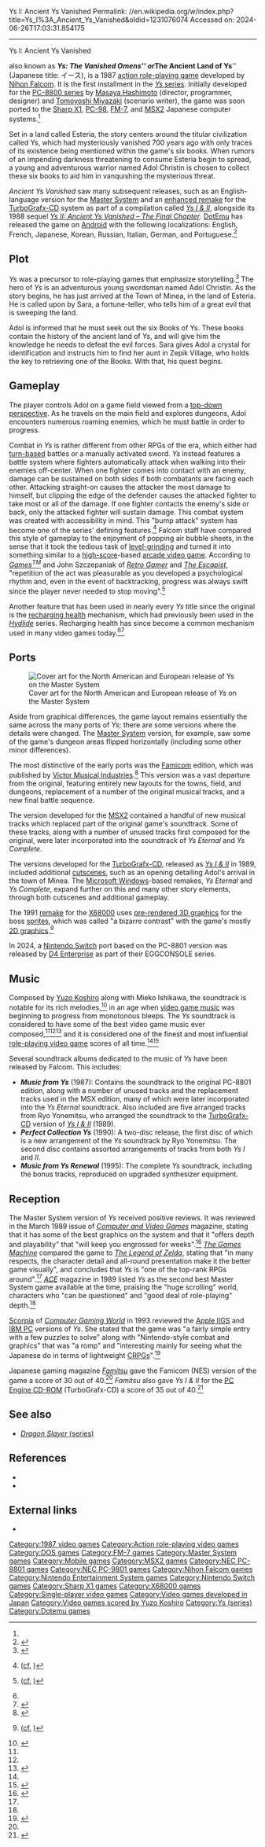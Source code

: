Ys I: Ancient Ys Vanished
Permalink: //en.wikipedia.org/w/index.php?title=Ys_I%3A_Ancient_Ys_Vanished&oldid=1231076074
Accessed on: 2024-06-26T17:03:31.854175



------
Ys I: Ancient Ys Vanished
{{Short description|1987 video game}}
{{Infobox video game
| title = Ys I: Ancient Ys Vanished
| image = Ys I Ancient Ys Vanished.jpg
| developer = [[Nihon Falcom]]
| publisher = Nihon Falcom
| director = [[Quintet (company)|Masaya Hashimoto]]
| producer = Masayuki Kato
| designer = Masaya Hashimoto
| programmer = Masaya Hashimoto
| artist = 
| writer = [[Tomoyoshi Miyazaki]]
| composer = [[Yuzo Koshiro]]<br>Mieko Ishikawa
| series = ''[[Ys (series)|Ys]]''
| platforms = [[PC-88]], [[PC-98]], [[FM-7]], [[MSX2]], [[Nintendo Entertainment System|Famicom]], [[Master System]], [[MS-DOS]], [[Apple IIGS]], [[Sharp X1]], [[X68000]], [[Nintendo Switch]]
| released = {{collapsible list
 | title = June 21, 1987
 | '''PC-88'''{{vgrelease|JP|June 21, 1987}}'''X1'''{{vgrelease|JP|June 26, 1987}}'''PC-98'''{{vgrelease|JP|August 28, 1987}}'''FM-7'''{{vgrelease|JP|October 8, 1987}}'''MSX2'''{{vgrelease|JP|December 10, 1987}}'''Famicom'''{{vgrelease|JP|August 26, 1988}}'''Master System'''{{vgrelease|JP|October 15, 1988|NA|March 1989|EU|March 1989}}'''MS-DOS'''{{vgrelease|NA|1989}}'''Apple IIGS'''{{vgrelease|NA|1989}}'''X68000'''{{vgrelease|JP|July 19, 1991}}'''Nintendo Switch'''{{vgrelease|WW|February 15, 2024}}
 }}
| genre = [[Action role-playing]]
| modes = [[Single-player]]
}}

{{nihongo foot|'''''Ys I: Ancient Ys Vanished''''',|イース Ancient Ys Vanished|Īsu}} also known as '''''Ys: The Vanished Omens'''''  or '''''The Ancient Land of Ys''''' (Japanese title: イース), is a 1987 [[action role-playing game]] developed by [[Nihon Falcom]]. It is the first installment in the [[Ys (series)|''Ys'' series]]. Initially developed for the [[PC-8800 series]] by [[Quintet (company)|Masaya Hashimoto]] (director, programmer, designer) and [[Quintet (company)|Tomoyoshi Miyazaki]] (scenario writer), the game was soon ported to the [[Sharp X1]], [[PC-98]], [[FM-7]], and [[MSX2]] Japanese computer systems.<ref name="gtm_falcom_154"/>

Set in a land called Esteria, the story centers around the titular civilization called Ys, which had mysteriously vanished 700 years ago with only traces of its existence being mentioned within the game's six books. When rumors of an impending darkness threatening to consume Esteria begin to spread, a young and adventurous warrior named Adol Christin is chosen to collect these six books to aid him in vanquishing the mysterious threat. 

''Ancient Ys Vanished'' saw many subsequent releases, such as an English-language version for the [[Master System]] and an [[Video game remake|enhanced remake]] for the [[TurboGrafx-CD]] system as part of a compilation called ''[[Ys I & II]]'', alongside its 1988 sequel ''[[Ys II: Ancient Ys Vanished – The Final Chapter]]''. [[Dotemu|DotEmu]] has released the game on [[Android (operating system)|Android]] with the following localizations: English, French, Japanese, Korean, Russian, Italian, German, and Portuguese.<ref>{{cite web|title=Ys Chronicles I (Ancient Ys Vanished Omen)|url=https://www.dotemu.com/game/ys-chronicles-omen/|access-date=2020-12-12|website=Dotemu|language=fr-FR|archive-date=2021-01-16|archive-url=https://web.archive.org/web/20210116105459/https://www.dotemu.com/game/ys-chronicles-omen/|url-status=live}}</ref>

==Plot==
''Ys'' was a precursor to role-playing games that emphasize storytelling.<ref>{{cite web|title=Ys Series|url=http://www.falcom.com/licence/character/ys_e.html|publisher=[[Nihon Falcom]]|access-date=23 April 2012|archive-date=3 December 2013|archive-url=https://web.archive.org/web/20131203034546/http://www.falcom.com/licence/character/ys_e.html|url-status=dead}}</ref> The hero of ''Ys'' is an adventurous young swordsman named Adol Christin. As the story begins, he has just arrived at the Town of Minea, in the land of Esteria. He is called upon by Sara, a fortune-teller, who tells him of a great evil that is sweeping the land.

Adol is informed that he must seek out the six Books of Ys. These books contain the history of the ancient land of Ys, and will give him the knowledge he needs to defeat the evil forces. Sara gives Adol a crystal for identification and instructs him to find her aunt in Zepik Village, who holds the key to retrieving one of the Books. With that, his quest begins.

==Gameplay==
The player controls Adol on a game field viewed from a [[top-down perspective]]. As he travels on the main field and explores dungeons, Adol encounters numerous roaming enemies, which he must battle in order to progress.

Combat in ''Ys'' is rather different from other RPGs of the era, which either had [[turn-based]] battles or a manually activated sword. ''Ys'' instead features a battle system where fighters automatically attack when walking into their enemies off-center. When one fighter comes into contact with an enemy, damage can be sustained on both sides if both combatants are facing each other. Attacking straight-on causes the attacker the most damage to himself, but clipping the edge of the defender causes the attacked fighter to take most or all of the damage. If one fighter contacts the enemy's side or back, only the attacked fighter will sustain damage. This combat system was created with accessibility in mind. This "bump attack" system has become one of the series' defining features.<ref name="gtm_falcom">{{cite journal|last=Szczepaniak|first=John|title=Falcom: Legacy of Ys|journal=[[GamesTM|Games<sup>TM</sup>]]|date=7 July 2011|issue=111|pages=152–159 [153]|url=http://imageshack.us/photo/my-images/32/yshistory02.jpg/|access-date=2011-09-07|archive-date=2012-10-23|archive-url=https://web.archive.org/web/20121023182039/http://imageshack.us/photo/my-images/32/yshistory02.jpg/|url-status=dead}} ([[cf.]] {{cite web|last=Szczepaniak|first=John|title=History of Ys interviews|url=http://blog.hardcoregaming101.net/2011/07/history-of-ys-interviews-by-john.html|work=Hardcore Gaming 101|access-date=6 September 2011|date=July 8, 2011|archive-date=26 September 2012|archive-url=https://www.webcitation.org/6AxjEMeyl?url=http://blog.hardcoregaming101.net/2011/07/history-of-ys-interviews-by-john.html|url-status=live}})</ref> Falcom staff have compared this style of gameplay to the enjoyment of popping air bubble sheets, in the sense that it took the tedious task of [[Grinding (video gaming)|level-grinding]] and turned it into something similar to a [[High score|high-score]]-based [[arcade video game]]. According to ''[[GamesTM|Games<sup>TM</sup>]]'' and John Szczepaniak of ''[[Retro Gamer]]'' and ''[[The Escapist (magazine)|The Escapist]]'', "repetition of the act was pleasurable as you developed a psychological rhythm and, even in the event of backtracking, progress was always swift since the player never needed to stop moving".<ref name="gtm_falcom_154">{{cite journal|last=Szczepaniak|first=John|title=Falcom: Legacy of Ys|journal=[[GamesTM|Games<sup>TM</sup>]]|date=7 July 2011|issue=111|pages=152–159 [154]|url=http://imageshack.us/photo/my-images/844/yshistory03.jpg/|access-date=2011-09-08|archive-date=2012-10-23|archive-url=https://web.archive.org/web/20121023182108/http://imageshack.us/photo/my-images/844/yshistory03.jpg/|url-status=dead}} ([[cf.]] {{cite web|last=Szczepaniak|first=John|title=History of Ys interviews|url=http://blog.hardcoregaming101.net/2011/07/history-of-ys-interviews-by-john.html|work=Hardcore Gaming 101|access-date=8 September 2011|date=July 8, 2011|archive-date=26 September 2012|archive-url=https://www.webcitation.org/6AxjEMeyl?url=http://blog.hardcoregaming101.net/2011/07/history-of-ys-interviews-by-john.html|url-status=live}})</ref>

Another feature that has been used in nearly every ''Ys'' title since the original is the [[Health (gaming)#Recharging health|recharging health]] mechanism, which had previously been used in the ''[[Hydlide]]'' series. Recharging health has since become a common mechanism used in many video games today.<ref name="gtm_falcom"/><ref>{{cite web|title=Hydlide|url=http://www.hardcoregaming101.net/hydlide/hydlide.htm|publisher=Hardcore Gaming 101|last1=Kalata|first1=Kurt|last2=Greene|first2=Robert|access-date=2011-09-08|archive-date=2016-04-29|archive-url=https://web.archive.org/web/20160429001619/http://www.hardcoregaming101.net/hydlide/hydlide.htm|url-status=live}}</ref>

==Ports==
[[File:Ys SMS Box.JPG|thumb|left|Cover art for the North American and European release of ''Ys'' on the Master System]]

Aside from graphical differences, the game layout remains essentially the same across the many ports of ''Ys''; there are some versions where the details were changed. The [[Master System]] version, for example, saw some of the game's dungeon areas flipped horizontally (including some other minor differences).

The most distinctive of the early ports was the [[Nintendo Entertainment System|Famicom]] edition, which was published by [[Victor Entertainment|Victor Musical Industries]].<ref name=":1">{{cite web|url=https://www.famitsu.com/cominy/?m=pc&a=page_h_title&title_id=3243|title=イース [ファミコン] / ファミ通.com|website=www.famitsu.com|access-date=2018-07-24|archive-date=2015-04-26|archive-url=https://web.archive.org/web/20150426025953/http://www.famitsu.com/cominy/?m=pc&a=page_h_title&title_id=3243|url-status=live}}</ref> This version was a vast departure from the original, featuring entirely new layouts for the towns, field, and dungeons, replacement of a number of the original musical tracks, and a new final battle sequence.{{Citation needed|date=July 2018}}

The version developed for the [[MSX2]] contained a handful of new musical tracks which replaced part of the original game's soundtrack. Some of these tracks, along with a number of unused tracks first composed for the original, were later incorporated into the soundtrack of ''Ys Eternal'' and ''Ys Complete''.

The versions developed for the [[TurboGrafx-CD]], released as ''[[Ys I & II]]'' in 1989, included additional [[cutscene]]s, such as an opening detailing Adol's arrival in the town of Minea. The [[Microsoft Windows]]-based remakes, ''Ys Eternal'' and ''Ys Complete'', expand further on this and many other story elements, through both cutscenes and additional gameplay.

The 1991 [[Video game remake|remake]] for the [[X68000]] uses [[pre-rendering|pre-rendered 3D graphics]] for the boss [[Sprite (computer graphics)|sprites]], which was called "a bizarre contrast" with the game's mostly [[2D computer graphics|2D graphics]].<ref>{{cite journal|last=Szczepaniak|first=John|title=Falcom: Legacy of Ys|journal=[[GamesTM|Games<sup>TM</sup>]]|date=7 July 2011|issue=111|pages=152–159 [157]|url=http://imageshack.us/photo/my-images/718/yshistory06.jpg/|access-date=2011-09-09|archive-date=2012-07-18|archive-url=https://web.archive.org/web/20120718225754/http://imageshack.us/photo/my-images/718/yshistory06.jpg/|url-status=dead}} ([[cf.]] {{cite web|last=Szczepaniak|first=John|title=History of Ys interviews|url=http://blog.hardcoregaming101.net/2011/07/history-of-ys-interviews-by-john.html|work=Hardcore Gaming 101|access-date=9 September 2011|date=July 8, 2011|archive-date=26 September 2012|archive-url=https://www.webcitation.org/6AxjEMeyl?url=http://blog.hardcoregaming101.net/2011/07/history-of-ys-interviews-by-john.html|url-status=live}})</ref>

In 2024, a [[Nintendo Switch]] port based on the PC-8801 version was released by [[D4 Enterprise]] as part of their EGGCONSOLE series.

==Music==
Composed by [[Yuzo Koshiro]] along with Mieko Ishikawa, the soundtrack is notable for its rich melodies,<ref name="kalata_ys">{{cite web|last=Kalata|first=Kurt|title=Ys|url=http://hardcoregaming101.net/ys/ys.htm|work=Hardcore Gaming 101|access-date=3 September 2011|date=2010-11-27|archive-date=2012-10-04|archive-url=https://web.archive.org/web/20121004180928/http://hardcoregaming101.net/ys/ys.htm|url-status=live}}</ref> in an age when [[video game music]] was beginning to progress from monotonous bleeps. The ''Ys'' soundtrack is considered to have some of the best video game music ever composed,<ref name="gtm_falcom_154"/><ref name="kalata_ys"/><ref name="rpgfan_falcom">{{cite web|title=Falcom Classics II|url=http://www.rpgfan.com/reviews/falcomclassics2/Falcom_Classics_2-2.html|work=RPGFan|access-date=3 September 2011|author=Ryan Mattich|archive-date=7 October 2012|archive-url=https://web.archive.org/web/20121007011239/http://www.rpgfan.com/reviews/falcomclassics2/Falcom_Classics_2-2.html|url-status=dead}}</ref> and it is considered one of the finest and most influential [[role-playing video game]] scores of all time.<ref name="gtm_falcom_154"/><ref name="greening_kotowski">{{cite web|title=Interview with Yuzo Koshiro|date=February 2011|publisher=Square Enix Music Online|author=Chris Greening & Don Kotowski|url=http://www.squareenixmusic.com/features/interviews/yuzokoshiro.shtml|access-date=2011-06-20|archive-date=2012-07-08|archive-url=https://web.archive.org/web/20120708075027/http://www.squareenixmusic.com/features/interviews/yuzokoshiro.shtml|url-status=live}}</ref>

Several soundtrack albums dedicated to the music of ''Ys'' have been released by Falcom. This includes:
*'''''Music from Ys''''' (1987): Contains the soundtrack to the original PC-8801 edition, along with a number of unused tracks and the replacement tracks used in the MSX edition, many of which were later incorporated into the ''Ys Eternal'' soundtrack. Also included are five arranged tracks from Ryo Yonemitsu, who arranged the soundtrack to the [[TurboGrafx-CD]] version of ''[[Ys I & II]]'' (1989).
* '''''Perfect Collection Ys''''' (1990): A two-disc release, the first disc of which is a new arrangement of the ''Ys'' soundtrack by Ryo Yonemitsu. The second disc contains assorted arrangements of tracks from both ''Ys I'' and ''II''.
* '''''Music from Ys Renewal''''' (1995): The complete ''Ys'' soundtrack, including the bonus tracks, reproduced on upgraded synthesizer equipment.

==Reception==
{{Video game reviews
<!-- Formatting -->
| na = false
<!-- Turn on platform -->
| SMS = true
| MOB = true
| NES = true
| PC = true
<!-- Aggregators -->
| GR_MOB = 76%<ref>{{cite web |url=https://www.gamerankings.com/mobile/924973-ys-book-i-the-vanished-omens/index.html |title=Ys Book I: The Vanished Omens for Mobile |website=[[GameRankings]] |publisher=[[CBS Interactive]] |access-date=2020-12-27 |archive-url=https://web.archive.org/web/20191209011701/https://www.gamerankings.com/mobile/924973-ys-book-i-the-vanished-omens/index.html |archive-date=2019-12-09 |url-status=dead}}</ref>
<!-- Reviewers -->
| ACE_SMS = 920/1000<ref name="ACE">{{cite magazine |title=Console Wars |magazine=[[ACE (magazine)|ACE]] |date=October 1989 |issue=26 (November 1989) |page=144 |url=https://retrocdn.net/images/d/d9/ACE_UK_26.pdf#page=144 |access-date=2021-06-10 |archive-date=2021-06-10 |archive-url=https://web.archive.org/web/20210610164925/https://retrocdn.net/images/d/d9/ACE_UK_26.pdf#page=144 |url-status=live}}</ref>
| CVG_SMS = 92%<ref name="cvg_ys"/>
| EGM_SMS = ''Hit!''<ref>''[[Electronic Gaming Monthly]]'', issue 1, p. 45</ref>
| Fam_SMS = 31/40<ref>{{cite journal |title=イース |journal=[[Famicom Tsūshin]] |date=1988 |issue=61 |page=12 |url=https://retrocdn.net/images/c/cc/Famitsu_JP_0061.pdf#page=12}}</ref>
| Fam_NES = 30/40<ref name=":1"/>
| MMS_SMS = 88%<ref>{{cite magazine |title=Y'S |magazine=[[Mean Machines Sega]] |date=September 1992 |issue=1 (October 1992) |page=137 |url=https://archive.org/details/mean-machines-sega-magazine-01/page/n136/mode/1up}}</ref>
| RPG_SMS = 3/5<ref>{{Cite web |url=http://www.rpgamer.com/games/ys/ys1/reviews/ys1msxrdrev2.html |title=Ys: The Vanished Omen - Re-Retroview |access-date=2014-12-11 |archive-date=2009-12-30 |archive-url=https://web.archive.org/web/20091230144538/http://www.rpgamer.com/games/ys/ys1/reviews/ys1msxrdrev2.html |url-status=dead}}</ref>
| RPG_NES = 3/5<ref>{{Cite web |url=http://www.rpgamer.com/games/ys/ys1/reviews/ys1msxrdrev1.html |title=Ys - Import Re-Retroview |access-date=2014-12-11 |archive-date=2016-03-04 |archive-url=https://web.archive.org/web/20160304083035/http://www.rpgamer.com/games/ys/ys1/reviews/ys1msxrdrev1.html |url-status=dead}}</ref>
| RPGFan_PC = 94%<ref>{{Cite web |url=http://www.rpgfan.com/reviews/yseternal/Ys_Eternal-2.html |title=RPGFan Reviews - Ys Eternal |access-date=2014-12-11 |archive-date=2019-08-25 |archive-url=https://web.archive.org/web/20190825173751/http://www.rpgfan.com/reviews/yseternal/Ys_Eternal-2.html |url-status=dead}}</ref>
| RPGFan_MOB = 75%<ref>{{Cite web |url=http://www.rpgfan.com/reviews/ys1-mobile/index.html |title=RPGFan Reviews - Ys I ~Complete~ |access-date=2014-12-11 |archive-date=2019-08-25 |archive-url=https://web.archive.org/web/20190825173750/http://www.rpgfan.com/reviews/ys1-mobile/index.html |url-status=dead}}</ref>
| TGM_SMS = 90%<ref name="tgm_ys">{{cite journal|title=Minding Your R's, P's and G's: Ys|journal=[[The Games Machine]]|date=May 1989|issue=18|pages=36–7|url=http://www.smspower.org/Scans/TGM-Magazine-Issue18?gallerypage=37|access-date=3 February 2012}}</ref>
| TILT_SMS = 16/20<ref>{{cite journal|title=Adventure|journal=[[Tilt (French magazine)|Tilt]]|date=November 1989|issue=72|url=http://www.abandonware-magazines.org/affiche_mag.php?mag=28&num=362&album=oui|access-date=10 February 2012|pages=50–64 [64]|archive-date=27 October 2017|archive-url=https://web.archive.org/web/20171027141319/http://abandonware-magazines.org/affiche_mag.php?mag=28&num=362&album=oui|url-status=live}}</ref>
<!-- Custom aggregators -->
| agg1 = Sega Retro
| agg1_SMS = 86% <small>(13&nbsp;reviews)</small><ref>{{cite web|url = http://segaretro.org/Ys:_Ancient_Ys_Vanished_Omen|title = Ys: Ancient Ys Vanished Omen|date = 14 March 2021|access-date = 23 December 2014|archive-date = 2 August 2014|archive-url = https://web.archive.org/web/20140802125721/http://segaretro.org/Ys:_Ancient_Ys_Vanished_Omen|url-status = live}}</ref>
<!-- Custom reviewers -->
| rev1 = ''[[Sega Pro]]''
| rev1_SMS = 85%<ref>''[[Sega Pro]]'', issue 6, p. 31</ref>
| rev2 = ''Shin Force''
| rev2_SMS = 8.9/10<ref>{{cite web|title=Y's: The Vanished Omens|url=http://shinforce.com/mastersystem/reviews/YsTheVanishedOmens.htm|publisher=Shin Force|access-date=10 February 2012|author=Senpi|date=5 March 2000|archive-date=11 October 2011|archive-url=https://web.archive.org/web/20111011023635/http://shinforce.com/mastersystem/reviews/YsTheVanishedOmens.htm|url-status=live}}</ref>
| rev3 = ''[[Sega Power|S: The Sega Magazine]]''
| rev3_SMS = 89%<ref>''[[Sega Power|S: The Sega Magazine]]'', issue 2, p. 6-7</ref>
}}
{{Expand section|date=August 2021}}

The Master System version of ''Ys'' received positive reviews. It was reviewed in the March 1989 issue of ''[[Computer and Video Games]]'' magazine, stating that it has some of the best graphics on the system and that it "offers depth and playability" that "will keep you engrossed for weeks".<ref name="cvg_ys">{{cite journal|title=Mean Machines: Ys|journal=[[Computer and Video Games]]|date=March 1989|issue=89|pages=92–3|url=http://www.smspower.org/Scans/CVG-Magazine-Issue089?gallerypage=92|access-date=3 February 2012|archive-date=25 August 2019|archive-url=https://web.archive.org/web/20190825173750/http://www.smspower.org/Scans/CVG-Magazine-Issue089%3Fgallerypage%3D92|url-status=live}}</ref> ''[[The Games Machine]]'' compared the game to ''[[The Legend of Zelda (video game)|The Legend of Zelda]]'', stating that "in many respects, the character detail and all-round presentation make it the better game visually", and concludes that ''Ys'' is "one of the top-rank RPGs around".<ref name="tgm_ys"/> ''[[ACE (magazine)|ACE]]'' magazine in 1989 listed ''Ys'' as the second best Master System game available at the time, praising the "huge scrolling" world, characters who "can be questioned" and "good deal of role-playing" depth.<ref name="ACE"/>

[[Scorpia (journalist)|Scorpia]] of ''[[Computer Gaming World]]'' in 1993 reviewed the [[Apple IIGS]] and [[IBM PC]] versions of ''Ys''. She stated that the game was "a fairly simple entry with a few puzzles to solve" along with "Nintendo-style combat and graphics" that was "a romp" and "interesting mainly for seeing what the Japanese do in terms of lightweight [[CRPG]]s".<ref name="scorpia199310">{{cite magazine | url=http://www.cgwmuseum.org/galleries/index.php?year=1993&pub=2&id=111 | title=Scorpia's Magic Scroll Of Games | magazine=Computer Gaming World | date=October 1993 | access-date=25 March 2016 | author=Scorpia | pages=34–50 | archive-date=16 March 2016 | archive-url=https://web.archive.org/web/20160316201111/http://cgwmuseum.org/galleries/index.php?year=1993&pub=2&id=111 | url-status=live}}</ref>

Japanese gaming magazine ''[[Famitsu]]'' gave the Famicom (NES) version of the game a score of 30 out of 40.<ref name=":1" /> ''Famitsu'' also gave ''Ys I & II'' for the [[PC Engine CD-ROM]] (TurboGrafx-CD) a score of 35 out of 40.<ref name=":0">{{cite web|url=https://www.famitsu.com/cominy/?m=pc&a=page_h_title&title_id=3242|title=イース I・II [PCエンジン] / ファミ通.com|website=www.famitsu.com|access-date=2018-07-24|archive-date=2017-07-30|archive-url=https://web.archive.org/web/20170730095941/https://www.famitsu.com/cominy/?m=pc&a=page_h_title&title_id=3242|url-status=live}}</ref>

==See also==
* [[Dragon Slayer (series)|''Dragon Slayer'' (series)]]

==References==
* {{cite web|url=http://www.eurogamer.net/articles/2014-02-09-chronicles-of-ys-a-series-retrospective|title=Chronicles of Ys: A Series Retrospective|last=Massey|first=Tom|website=[[Eurogamer]]|publisher=[[Gamer Network]]|date=10 February 2014}}
* {{cite web|url=http://www.eurogamer.net/articles/2014-02-09-inside-ys|title=Inside Ys: Nihon Falcom Interview|last=Massey|first=Tom|website=[[Eurogamer]]|publisher=Gamer Network|date=10 February 2014}}
{{reflist}}

==External links==
* {{Official website|http://www.worldofys.com/chronicles.php}}

{{Ys series}}

[[Category:1987 video games]]
[[Category:Action role-playing video games]]
[[Category:DOS games]]
[[Category:FM-7 games]]
[[Category:Master System games]]
[[Category:Mobile games]]
[[Category:MSX2 games]]
[[Category:NEC PC-8801 games]]
[[Category:NEC PC-9801 games]]
[[Category:Nihon Falcom games]]
[[Category:Nintendo Entertainment System games]]
[[Category:Nintendo Switch games]]
[[Category:Sharp X1 games]]
[[Category:X68000 games]]
[[Category:Single-player video games]]
[[Category:Video games developed in Japan]]
[[Category:Video games scored by Yuzo Koshiro]]
[[Category:Ys (series)]]
[[Category:Dotemu games]]